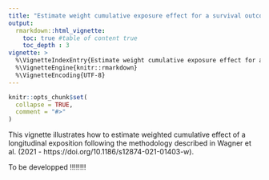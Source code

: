---
title: "Estimate weight cumulative exposure effect for a survival outcome"
output: 
  rmarkdown::html_vignette:
    toc: true #table of content true
    toc_depth : 3
vignette: >
  %\VignetteIndexEntry{Estimate weight cumulative exposure effect for a survival outcome}
  %\VignetteEngine{knitr::rmarkdown}
  %\VignetteEncoding{UTF-8}
---

```{r setup, include = FALSE}
knitr::opts_chunk$set(
  collapse = TRUE,
  comment = "#>"
)
```


This vignette illustrates how to estimate weighted cumulative effect of a longitudinal exposition following the methodology described in Wagner et al. (2021 - https://doi.org/10.1186/s12874-021-01403-w). 




To be developped !!!!!!!!
